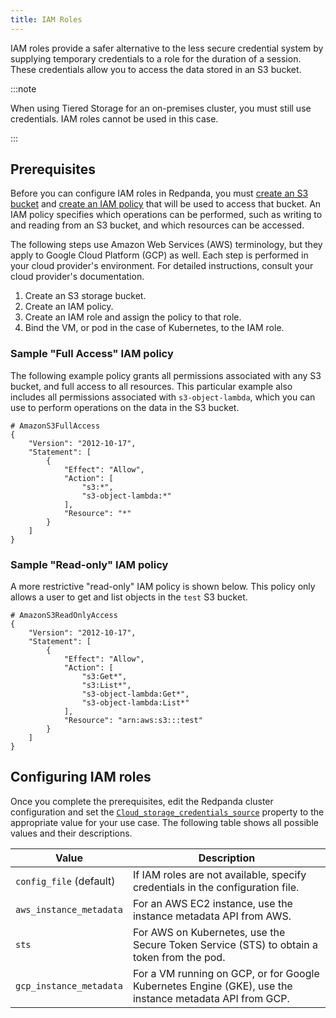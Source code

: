 ```yaml
---
title: IAM Roles
---
```


IAM roles provide a safer alternative to the less secure credential system by supplying temporary credentials to a role for the duration of a session. These credentials allow you to access the data stored in an S3 bucket.

:::note

When using Tiered Storage for an on-premises cluster, you must still use credentials. IAM roles cannot be used in this case.

:::

## Prerequisites

Before you can configure IAM roles in Redpanda, you must [create an S3 bucket](https://docs.aws.amazon.com/AmazonS3/latest/userguide/creating-bucket.html) and [create an IAM policy](https://aws.amazon.com/blogs/security/writing-iam-policies-how-to-grant-access-to-an-amazon-s3-bucket/) that will be used to access that bucket. An IAM policy specifies which operations can be performed, such as writing to and reading from an S3 bucket, and which resources can be accessed. 

The following steps use Amazon Web Services (AWS) terminology, but they apply to Google Cloud Platform (GCP) as well. Each step is performed in your cloud provider's environment. For detailed instructions, consult your cloud provider's documentation.

1. Create an S3 storage bucket.
2. Create an IAM policy.
3. Create an IAM role and assign the policy to that role.
4. Bind the VM, or pod in the case of Kubernetes, to the IAM role.

### Sample "Full Access" IAM policy

The following example policy grants all permissions associated with any S3 bucket, and full access to all resources. This particular example also includes all permissions associated with `s3-object-lambda`, which you can use to perform operations on the data in the S3 bucket.

```
# AmazonS3FullAccess
{
    "Version": "2012-10-17",
    "Statement": [
        {
            "Effect": "Allow",
            "Action": [
                "s3:*",
                "s3-object-lambda:*"
            ],
            "Resource": "*"
        }
    ]
}
```

### Sample "Read-only" IAM policy

A more restrictive "read-only" IAM policy is shown below. This policy only allows a user to get and list objects in the `test` S3 bucket.

```
# AmazonS3ReadOnlyAccess
{
    "Version": "2012-10-17",
    "Statement": [
        {
            "Effect": "Allow",
            "Action": [
                "s3:Get*",
                "s3:List*",
                "s3-object-lambda:Get*",
                "s3-object-lambda:List*"
            ],
            "Resource": "arn:aws:s3:::test"
        }
    ]
}
```

## Configuring IAM roles

Once you complete the prerequisites, edit the Redpanda cluster configuration and set the [`Cloud_storage_credentials_source`](https://docs.redpanda.com/docs/reference/cluster-properties/#cloud-storage) property to the appropriate value for your use case. The following table shows all possible values and their descriptions.

| Value       | Description |
| ----------- | ----------- |
| `config_file` (default) | If IAM roles are not available, specify credentials in the configuration file.|
| `aws_instance_metadata` | For an AWS EC2 instance, use the instance metadata API from AWS.|
| `sts` |For AWS on Kubernetes, use the Secure Token Service (STS) to obtain a token from the pod.|
| `gcp_instance_metadata` |For a VM running on GCP, or for Google Kubernetes Engine (GKE), use the instance metadata API from GCP.|